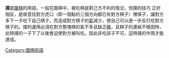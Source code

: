 '''撲'''是[[圍棋|圍棋]]的用語，一般在圍棋中，被吃棋是對己方不利的情況，但撲的技巧
正好相反，是故意往對方虎口（即一個點的三個方向都已有對方棋子）裡填子，讓對方多下一子吃下自己棋子，而造成對方棋子的[[氣_(圍棋)|氣]]減少，使自己可以進一步反打吃對方棋子的。撲的運用必須在對方整塊棋的氣不多且缺乏[[眼_(圍棋)|眼]]，且棋子的連結不穩固時，此時撲的一子下了以後會迫使對方被叫吃，因此非吃該子不可，這時撲的作用才能達成。

{{圍棋術語}}
{{Board-stub}}

[[Category:圍棋術語|Category:圍棋術語]]
